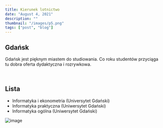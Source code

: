 ```yaml
---
title: Kierunek lotnictwo
date: "August 4, 2021"
description: ""
thumbnail: "/images/p5.png"
tags: ["post", "blog"]
---
```


## Gdańsk

Gdańsk jest pięknym miastem do studiowania. Co roku studentów przyciąga tu dobra oferta dydaktyczna i rozrywkowa.

<br />

## Lista

- Informatyka i ekonometria (Universytet Gdański)
- Informatyka praktyczna (Uniwersytet Gdański)
- Informatyka ogólna (Uniwersytet Gdański)

![image](/images/3.png)
